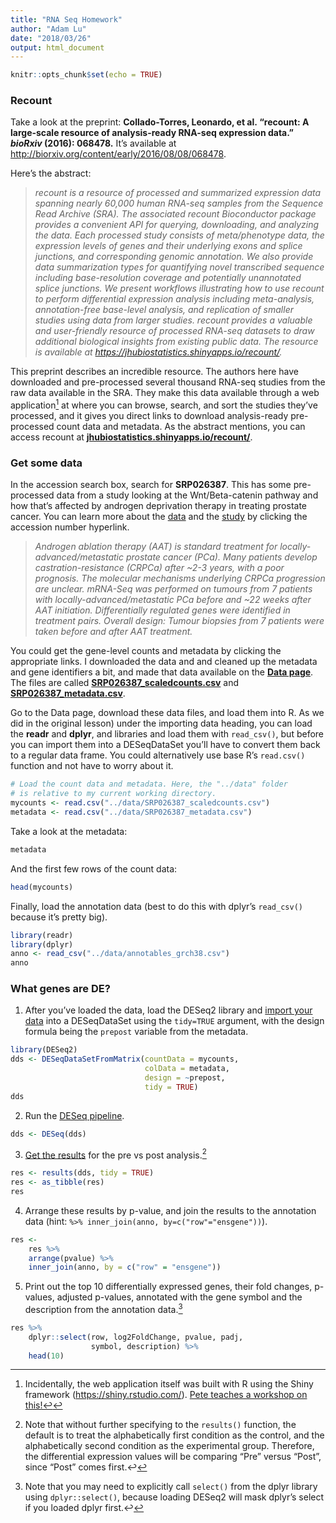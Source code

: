 ```yaml
---
title: "RNA Seq Homework"
author: "Adam Lu"
date: "2018/03/26"
output: html_document
---
```


```r
knitr::opts_chunk$set(echo = TRUE)
```

### **Recount**

Take a look at the preprint: **Collado-Torres, Leonardo, et al. “recount: A large-scale resource of analysis-ready RNA-seq expression data.” _bioRxiv_ (2016): 068478.** It’s available at [http://biorxiv.org/content/early/2016/08/08/068478](http://biorxiv.org/content/early/2016/08/08/068478).

Here’s the abstract:

> _recount is a resource of processed and summarized expression data spanning nearly 60,000 human RNA-seq samples from the Sequence Read Archive (SRA). The associated recount Bioconductor package provides a convenient API for querying, downloading, and analyzing the data. Each processed study consists of meta/phenotype data, the expression levels of genes and their underlying exons and splice junctions, and corresponding genomic annotation. We also provide data summarization types for quantifying novel transcribed sequence including base-resolution coverage and potentially unannotated splice junctions. We present workflows illustrating how to use recount to perform differential expression analysis including meta-analysis, annotation-free base-level analysis, and replication of smaller studies using data from larger studies. recount provides a valuable and user-friendly resource of processed RNA-seq datasets to draw additional biological insights from existing public data. The resource is available at [https://jhubiostatistics.shinyapps.io/recount/](https://jhubiostatistics.shinyapps.io/recount/)._

This preprint describes an incredible resource. The authors here have downloaded and pre-processed several thousand RNA-seq studies from the raw data available in the SRA. They make this data available through a web application[^1] at where you can browse, search, and sort the studies they’ve processed, and it gives you direct links to download analysis-ready pre-processed count data and metadata. As the abstract mentions, you can access recount at [**jhubiostatistics.shinyapps.io/recount/**](jhubiostatistics.shinyapps.io/recount/).

### **Get some data**

In the accession search box, search for **SRP026387**. This has some pre-processed data from a study looking at the Wnt/Beta-catenin pathway and how that’s affected by androgen deprivation therapy in treating prostate cancer. You can learn more about the [data](https://trace.ncbi.nlm.nih.gov/Traces/sra/?study=SRP026387) and the [study](https://www.ncbi.nlm.nih.gov/pubmed/24054872) by clicking the accession number hyperlink.

> _Androgen ablation therapy (AAT) is standard treatment for locally-advanced/metastatic prostate cancer (PCa). Many patients develop castration-resistance (CRPCa) after ~2-3 years, with a poor prognosis. The molecular mechanisms underlying CRPCa progression are unclear. mRNA-Seq was performed on tumours from 7 patients with locally-advanced/metastatic PCa before and ~22 weeks after AAT initiation. Differentially regulated genes were identified in treatment pairs. Overall design: Tumour biopsies from 7 patients were taken before and after AAT treatment._

You could get the gene-level counts and metadata by clicking the appropriate links. I downloaded the data and and cleaned up the metadata and gene identifiers a bit, and made that data available on the [**Data page**](http://bims.fun/data.html). The files are called [**SRP026387_scaledcounts.csv**](http://bims.fun/data/SRP026387_scaledcounts.csv) and [**SRP026387_metadata.csv**](http://bims.fun/data/SRP026387_metadata.csv).

Go to the Data page, download these data files, and load them into R. As we did in the original lesson) under the importing data heading, you can load the **readr** and **dplyr**, and libraries and load them with `read_csv()`, but before you can import them into a DESeqDataSet you’ll have to convert them back to a regular data frame. You could alternatively use base R’s `read.csv()` function and not have to worry about it.

```r
# Load the count data and metadata. Here, the "../data" folder
# is relative to my current working directory. 
mycounts <- read.csv("../data/SRP026387_scaledcounts.csv")
metadata <- read.csv("../data/SRP026387_metadata.csv")
```

Take a look at the metadata:

```r
metadata
```

And the first few rows of the count data:

```r
head(mycounts)
```

Finally, load the annotation data (best to do this with dplyr’s `read_csv()` because it’s pretty big).

```r
library(readr)
library(dplyr)
anno <- read_csv("../data/annotables_grch38.csv")
anno
```

### What genes are DE?

1. After you’ve loaded the data, load the DESeq2 library and [import your data](http://bims.fun/r-rnaseq-airway.html#importing_data) into a DESeqDataSet using the `tidy=TRUE` argument, with the design formula being the `prepost` variable from the metadata.

```r
library(DESeq2)
dds <- DESeqDataSetFromMatrix(countData = mycounts, 
                              colData = metadata, 
                              design = ~prepost, 
                              tidy = TRUE)
dds
```

2. Run the [DESeq pipeline](http://bims.fun/r-rnaseq-airway.html#deseq_pipeline).

```r
dds <- DESeq(dds)
```

3. [Get the results](http://bims.fun/r-rnaseq-airway.html#getting_results) for the pre vs post analysis.[^2]

```r
res <- results(dds, tidy = TRUE)
res <- as_tibble(res)
res
```

4. Arrange these results by p-value, and join the results to the annotation data (hint:  `%>% inner_join(anno, by=c("row"="ensgene"))`).

```r
res <- 
    res %>% 
    arrange(pvalue) %>% 
    inner_join(anno, by = c("row" = "ensgene"))
```

5. Print out the top 10 differentially expressed genes, their fold changes, p-values, adjusted p-values, annotated with the gene symbol and the description from the annotation data.[^3]

```r
res %>% 
    dplyr::select(row, log2FoldChange, pvalue, padj, 
                  symbol, description) %>% 
    head(10)
```

[^1]: Incidentally, the web application itself was built with R using the Shiny framework ([https://shiny.rstudio.com/](https://shiny.rstudio.com/)). [Pete teaches a workshop on this!↩](http://bims.fun/r-shiny.html)

[^2]: Note that without further specifying to the `results()` function, the default is to treat the alphabetically first condition as the control, and the alphabetically second condition as the experimental group. Therefore, the differential expression values will be comparing “Pre” versus “Post”, since “Post” comes first.↩

[^3]: Note that you may need to explicitly call `select()` from the dplyr library using  `dplyr::select()`, because loading DESeq2 will mask dplyr’s select if you loaded dplyr first.↩
